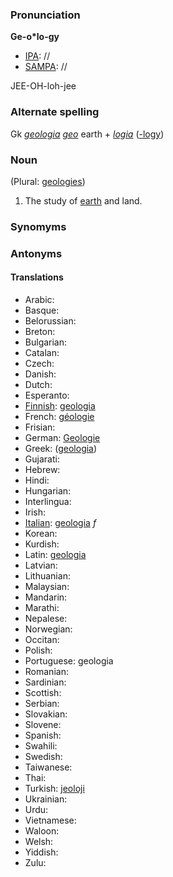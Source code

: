 ===Pronunciation===

'''Ge-o*lo-gy'''
*[[IPA]]: //
*[[SAMPA]]: //
JEE-OH-loh-jee
===Alternate spelling===

Gk ''[[geologia]]'' ''[[geo]]'' earth + ''[[logia]]'' ([[-logy]])
===Noun===
(Plural: [[geologies]])

#The study of [[earth]] and land. 
===Synomyms===
===Antonyms===
====Translations====
*Arabic:
*Basque:
*Belorussian:
*Breton:
*Bulgarian:
*Catalan:
*Czech:
*Danish:
*Dutch:
*Esperanto:
*[[Finnish]]: [[geologia]]
*French: [[géologie]]
*Frisian:
*German: [[Geologie]]
*Greek: ([[geologia]])
*Gujarati:
*Hebrew:
*Hindi:
*Hungarian:
*Interlingua:
*Irish:
*[[Italian]]: [[geologia]] ''f''
*Korean:
*Kurdish:
*Latin: [[geologia]]
*Latvian:
*Lithuanian:
*Malaysian:
*Mandarin:
*Marathi:
*Nepalese:
*Norwegian:
*Occitan:
*Polish:
*Portuguese: geologia
*Romanian:
*Sardinian:
*Scottish:
*Serbian:
*Slovakian:
*Slovene:
*Spanish:
*Swahili:
*Swedish:
*Taiwanese:
*Thai:
*Turkish: [[jeoloji]]
*Ukrainian:
*Urdu:
*Vietnamese:
*Waloon:
*Welsh:
*Yiddish:
*Zulu: